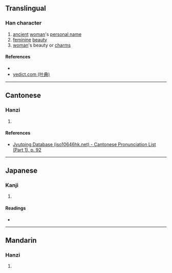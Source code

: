 {{character info/new}}
==Translingual==

===Han character===
{{Han char|rn=38|rad=女|as=06|sn=9|four=|canj=VFMU|ids=⿰女光}}

# [[ancient]] [[woman]]'s [[personal name]]
# [[feminine]] [[beauty]]
# [[woman]]'s beauty or [[charm]]s

====References====
* {{Han ref|kx=0260.270|dkj=06233|dj=0527.030|hdz=21044.030|uh=59EF|ud=23023}}
* [http://yedict.com/htm/59/59EF.htm yedict.com (叶典)]

----

==Cantonese==

===Hanzi===
{{yue-hanzi|jyut=[[gwong1]], [[gong1]]|y=gwong1, gong1}}

# {{defn|lang=yue|sort=女06}}

====References====
* [http://www.iso10646hk.net/jp/document/download.jsp Jyutping Database (iso10646hk.net) - Cantonese Pronunciation List (Part 1), p. 92]

----

==Japanese==

===Kanji===
{{ja-kanji|grade=|rs=女06}}

# {{defn|lang=ja|sort=女06}}

====Readings====
* {{ja-readings|on=[[こう]] (kō)|kun=[[みめよい]] (mimeyoi)}}

----

==Mandarin==

===Hanzi===
{{cmn-hanzi|pin=[[guāng]] ([[guang1]])|wg=kuang<sup>1</sup>}}

# {{defn|lang=cmn|sort=女06}}